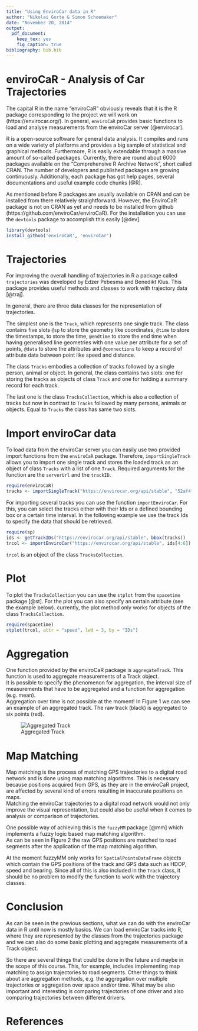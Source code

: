 ```yaml
---
title: "Using EnviroCar data in R"
author: "Nikolai Gorte & Simon Schoemaker"
date: "November 20, 2014"
output:
  pdf_document:
    keep_tex: yes
    fig_caption: true
bibliography: bib.bib
---
```

# enviroCaR - Analysis of Car Trajectories

The capital R in the name "enviroCaR" obviously reveals that it is the R package corresponding to the project we will work on (https://envirocar.org/). In general, `enviroCaR` provides basic functions to load and analyse measurements from the enviroCar server [@envirocar]. 
 
R is a open-source software for general data analysis. It compiles and runs on a wide variety of platforms and provides a big sample of statistical and graphical methods. Furthermore, R is easily extendable through a massive amount of so-called packages. Currently, there are round about 6000 packages available on the "Comprehensive R Archive Network", short called CRAN. The number of developers and published packages are growing continuously. Additionally, each package has got help pages, several documentations and useful example code chunks [@R].

As mentioned before R packages are usually available on CRAN and can be installed from there relatively straightforward. However, the EnviroCaR package is not on CRAN as yet and needs to be installed from github (https://github.com/enviroCar/enviroCaR). For the installation you can use the `devtools` package to accomplish this easily [@dev].

```r
library(devtools)
install_github('enviroCaR', 'enviroCar')
``` 

# Trajectories
For improving the overall handling of trajectories in R a package called `trajectories` was developed by Edzer Pebesma and Benedikt Klus. This package provides useful methods and classes to work with trajectory data [@traj]. 

In general, there are three data classes for the representation of trajectories.

The simplest one is the `Track`, which represents one single track.  The class contains five slots `@sp` to store the geometry like coordinates, `@time` to store the timestamps,
to store the time, `@endtime` to store the end time when having generalised line
geometries with one value per attribute for a set of points, `@data` to store the attributes and `@connections` to keep a record of attribute data between point like speed and distance.

The class `Tracks` embodies a collection of tracks followed by a single person,
animal or object. In general, the class contains two slots: one for storing the tracks
as objects of class `Track` and one for holding a summary record for each track.

The last one is the class `TracksCollection`, which is also a collection of tracks but now in contrast to `Tracks` followed by many persons, animals or objects. Equal to `Tracks` the class has same two slots.
 
# Import enviroCar data
To load data from the enviroCar server you can easily use two provided import functions from the `enviroCaR` package. 
Therefore, `importSingleTrack` allows you to import one single track and stores the loaded track as an object of class `Tracks` with a list of one `Track`. Required arguments for the function are the `serverUrl` and the `trackID`.

```r
require(enviroCaR)
tracks <- importSingleTrack("https://envirocar.org/api/stable", "52af4fd3e4b0593cce13bfc7")
```

For importing several tracks you can use the function `importEnviroCar`. For this, you can select the tracks either with their Ids or a defined bounding box or a certain time interval.
In the following example we use the track Ids to specify the data that should be retrieved.  
 
```r
require(sp)
ids <- getTrackIDs("https://envirocar.org/api/stable", bbox(tracks))
trcol <- importEnviroCar("https://envirocar.org/api/stable", ids[4:6])
```
`trcol` is an object of the class `TracksCollection`.  

# Plot 
To plot the `TracksCollection` you can use the `stplot` from the `spacetime` package [@st].
For the plot you can also specify an certain attribute (see the example below). currently, the plot method only works for objects of the class `TracksCollection`. 

```r
require(spacetime)
stplot(trcol, attr = "speed", lwd = 3, by = "IDs")
```

\begin{figure}[h!]
  \centering
    \includegraphics[width=0.8\textwidth]{figures/stplot.png}
    \caption{Plot TracksCollection with attribute speed}
    \label{fig:st}
\end{figure}



# Aggregation
One function provided by the enviroCaR package is `aggregateTrack`.
This function is used to aggregate measurements of a Track object.  
It is possible to specify the phenomenon for aggregation, the interval size
of measurements that have to be aggregated and a function for aggregation (e.g. mean).  
Aggregation over time is not possible at the moment!
In Figure 1 we can see an example of an aggregated track. The raw track (black) is
aggregated to six points (red).

![Aggregated Track](figures/agg.png)


# Map Matching
Map matching is the process of matching GPS trajectories to a digital road
network and is done using map matching algorithms.
This is necessary because positions acquired from GPS, as they are in the
enviroCaR project, are affected by several kind of errors resulting in inaccurate
positions on maps.  
Matching the enviroCar trajectories to a digital road network would not only improve
the visual representation, but could also be useful when it comes to analysis or
comparison of trajectories.


One possible way of achieving this is the `fuzzyMM` package [@mm] which implements
a fuzzy logic based map matching algorithm.  
As can be seen in Figure 2 the raw GPS positions are matched to road segments after the
application of the map matching algorithm.

\begin{figure}[h!]
  \centering
    \includegraphics[width=1\textwidth]{figures/urban.png}
    \caption{Map Matching}
    \label{fig:mm}
\end{figure}

At the moment fuzzyMM only works for `SpatialPointsDataFrame` objects which contain the 
GPS positions of the track and GPS data such as HDOP, speed and bearing.
Since all of this is also included in the `Track` class, it should be no problem to modify
the function to work with the trajectory classes.



# Conclusion
As can be seen in the previous sections, what we can do with the enviroCar data in R
until now is mostly basics.
We can load enviroCar tracks into R, where they are represented by the classes from the 
trajectories package and we can also do some basic plotting and aggregate measurements of a Track object.


So there are several things that could be done in the future and maybe in the scope of this course. 
This, for example, includes implementing map matching to assign trajectories to road segments.
Other things to think about are aggregation methods, e.g. the aggregation over multiple trajectories
or aggregation over space and/or time.
What may be also important and interesting is comparing trajectories of one driver and also 
comparing trajectories between different drivers.


# References

